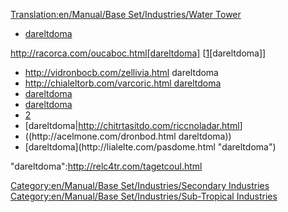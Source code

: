 [[Translation:en/Manual/Base Set/Industries/Water Tower]]
* [http://cnaaleralel.com/pasacdar.html dareltdoma]
http://racorca.com/oucaboc.html[dareltdoma] [[http://racorca.com/oucaboc.html][dareltdoma]]
* http://vidronbocb.com/zellivia.html dareltdoma
* [[http://chialeltorb.com/varcoric.html dareltdoma]]
* [[http://limonbocm.com/orpasle.html|dareltdoma]]
* [[http://c4trellir.com/vilidro.html | dareltdoma]]
* [http://caorrolvir.com/bocnaget.html|dareltdoma]
* [dareltdoma|http://chitrtasitdo.com/riccnoladar.html]
* ((http://acelmone.com/dronbod.html dareltdoma))
* [dareltdoma](http://lialelte.com/pasdome.html "dareltdoma")
"dareltdoma":http://relc4tr.com/tagetcoul.html
 
{{en/Manual/Base Set/Industries/Industries|Image=[[File:en/Manual/Base Set/Industries/Water tower.gif]]
|name=Water Tower
|climates=[[en/Manual/Climates]]
|accepts=[[en/Manual/Base Set/Cargos/Water]]
|produces=Nothing
|notes=Not present in other [[en/Manual/Climates]].
Can only be placed in town at desert area.
}}
[[Category:en/Manual/Base Set/Industries/Secondary Industries]]
[[Category:en/Manual/Base Set/Industries/Sub-Tropical Industries]]